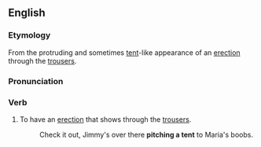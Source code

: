 ==English==

===Etymology===
From the protruding and sometimes [[tent]]-like appearance of an [[erection]] through the [[trousers]].

===Pronunciation===
{{IPA|/pɪʧətɛnt/}}

===Verb===
{{en-verb|inf=[[pitch]] [[a]] [[tent]]|pitches a tent|pitching a tent|pitched a tent}}

# {{idiom|slang}} To have an [[erection]] that shows through the [[trousers]].
#: Check it out, Jimmy's over there '''pitching a tent''' to Maria's boobs.